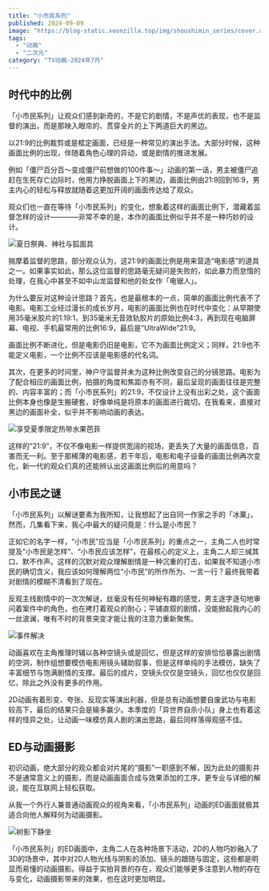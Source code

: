 ```yaml
---
title: "小市民系列"
published: 2024-09-09
image: "https://blog-static.xeonzilla.top/img/shoushimin_series/cover.avif"
tags:
  - "动画"
  - "二次元"
category: "TV动画-2024年7月"
---
```


## 时代中的比例
「小市民系列」让观众们感到新奇的，不是它的剧情，不是声优的表现，也不是监督的演出，而是那映入眼帘的、贯穿全片的上下两道巨大的黑边。

以21:9的比例裁剪或是框定画面，已经是一种常见的演出手法。大部分时候，这种画面比例的出现，伴随着角色心理的异动，或是剧情的推进发展。

例如「僵尸百分百～变成僵尸前想做的100件事～」动画的第一话，男主被僵尸追赶在生死存亡边际时，他用力挣脱画面上下的黑边，画面比例由21:9回到16:9，男主内心的轻松与释放就随着这更加开阔的画面传达给了观众。

观众们也一直在等待「小市民系列」的变化，想象着这样的画面比例下，潜藏着监督怎样的设计————非常不幸的是，本作的画面比例似乎并不是一种巧妙的设计。

<Image src="https://blog-static.xeonzilla.top/img/shoushimin_series/01.avif" alt="夏日祭典、神社与狐面具" format="avif" inferSize />

揣摩着监督的思路，部分观众认为，这21:9的画面比例是用来营造“电影感”的道具之一。如果事实如此，那么这位监督的思路毫无疑问是失败的，如此暴力而怠惰的处理，在我心中甚至不如中山龙监督和他的处女作「电锯人」。

为什么要反对这种设计思路？首先，也是最根本的一点，简单的画面比例代表不了电影。电影工业经过漫长的成长岁月，电影的画面比例也在时代中变化：从早期使用35毫米胶片的1.19:1，到35毫米无音效轨胶片的原始比例4:3，再到现在电脑屏幕、电视、手机最常用的比例16:9，最后是“UltraWide”21:9。

画面比例不断进化，但是电影仍旧是电影，它不为画面比例定义；同样，21:9也不能定义电影，一个比例不应该是电影感的代名词。

其次，在更多的时间里，神户守监督并未为这种比例改变自己的分镜思路。电影为了配合相应的画面比例，拍摄的角度和焦距亦有不同，最后呈现的画面往往是完整的、内容丰富的；而「小市民系列」的21:9，不仅设计上没有出彩之处，这个画面比例本身也像是生搬硬套，好像单纯是将原本的画面进行裁切。在我看来，直接对黑边的画面补全，似乎并不影响动画的表达。

<Image src="https://blog-static.xeonzilla.top/img/shoushimin_series/02.avif" alt="享受夏季限定热带水果芭菲" format="avif" inferSize />

这样的“21:9”，不仅不像电影一样提供宽阔的视场，更丢失了大量的画面信息，百害而无一利。至于那稀薄的电影感，若干年后，电影和电子设备的画面比例再次变化，新一代的观众们真的还能辨认出这画面比例后的用意吗？

## 小市民之谜
「小市民系列」以解谜要素为我所知，让我想起了出自同一作家之手的「冰菓」，然而，几集看下来，我心中最大的疑问竟是：什么是小市民？

正如它的名字一样，“小市民”应当是「小市民系列」的重点之一，主角二人也时常提及“小市民是怎样”、“小市民应该怎样”，在最核心的定义上，主角二人却三缄其口、默不作声。这样的沉默对观众理解剧情是一种沉重的打击，如果我不知道小市民的确切含义，我应该如何理解两位“小市民”的所作所为、一言一行？最终我带着对剧情的模糊不清看到了现在。

反观主线剧情中的一次次解谜，丝毫没有任何神秘有趣的感觉，男主逐字逐句地审问着案件中的角色，也在拷打着观众的耐心；平铺直叙的剧情，没能掀起我内心的一丝波澜，唯有不时的背景突变才能让我的注意力重新聚焦。

<Image src="https://blog-static.xeonzilla.top/img/shoushimin_series/03.avif" alt="事件解决" format="avif" inferSize />

动画喜欢在主角推理时辅以各种空镜头或是回忆，但是这样的安排恰恰暴露出剧情的空洞，制作组想要模仿电影用镜头辅助叙事，但是这样单纯的手法模仿，缺失了丰富细节与饱满剧情的支撑。最后的成片，空镜头仅仅是空镜头，回忆也仅仅是回忆，除此之外没有更多的作用。

2D动画有着形变、夸张、反现实等演出利器，但是总有动画想要自废武功与电影较高下，最后的结果只会是输多赢少。本季度的「异世界自杀小队」身上也有着这样的怪异之处，让动画一味模仿真人剧的演出思路，最后同样落得观感不佳。

## ED与动画摄影
初识动画，绝大部分的观众都会对片尾的“摄影”一职感到不解，因为此处的摄影并不是通常意义上的摄影，而是动画画面合成与效果添加的工序。更专业与详细的解说，能在互联网上轻松获取。

从我一个外行人兼普通动画观众的视角来看，「小市民系列」动画的ED画面就极其适合向他人解释何为动画摄影。

<Image src="https://blog-static.xeonzilla.top/img/shoushimin_series/04.avif" alt="树影下静坐" format="avif" inferSize />

「小市民系列」的ED画面中，主角二人在各种场景下活动，2D的人物巧妙融入了3D的场景中，其中对2D人物光线与阴影的添加、镜头的跟随与固定，这些都是明显而易懂的动画摄影。得益于实拍背景的存在，观众们能够更多注意到人物的存在与变化，动画摄影带来的效果，也在这时更加明显。
